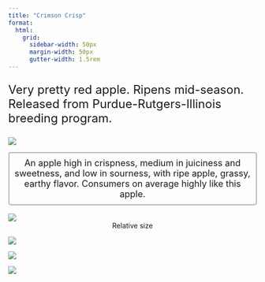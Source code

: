 ```yaml
---
title: "Crimson Crisp"
format:
  html: 
    grid:
      sidebar-width: 50px
      margin-width: 50px
      gutter-width: 1.5rem
---
```


:::{style="font-size: x-large;"}
Very pretty red apple. Ripens mid-season. Released from Purdue-Rutgers-Illinois breeding program.
:::

::: grid
::: g-col-4

![](img/transparentapples/crimsonc-crop.png)

:::{style="font-size: large; border: 2px ridge Gainsboro; padding: 10px; border-radius: 5px;"}
<center><center>An apple high in crispness, medium in juiciness and sweetness, and low in sourness, with ripe apple, grassy, earthy flavor. Consumers on average highly like this apple.</center></center>
:::

<br>
![](img/crimsonc-crop.jpg)
<center>Relative size</center>

:::

::: g-col-6

![](img/websitefigs/Apple_Crimson Crisp.svg)



![](img/flavfigs/flavor_plot_Crimson Crisp.svg)
<br>

![](img/likingfigs/Liking_Crimson Crisp.svg)
:::
:::

